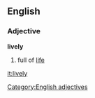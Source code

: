 == English ==
=== Adjective ===
[[Category:English adjectives]]
'''lively'''
#full of [[life]]

[[it:lively]]
